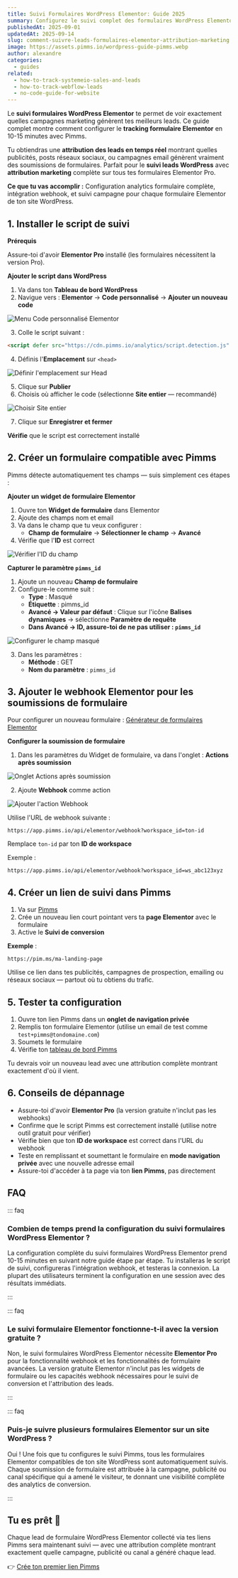```yaml
---
title: Suivi Formulaires WordPress Elementor: Guide 2025
summary: Configurez le suivi complet des formulaires WordPress Elementor en minutes. Suivez chaque lead avec attribution. Guide étape par étape avec captures montrant quelles campagnes génèrent des conversions.
publishedAt: 2025-09-01
updatedAt: 2025-09-14
slug: comment-suivre-leads-formulaires-elementor-attribution-marketing
image: https://assets.pimms.io/wordpress-guide-pimms.webp
author: alexandre
categories:
  - guides
related:
  - how-to-track-systemeio-sales-and-leads
  - how-to-track-webflow-leads
  - no-code-guide-for-website
---
```


Le **suivi formulaires WordPress Elementor** te permet de voir exactement quelles campagnes marketing génèrent tes meilleurs leads. Ce guide complet montre comment configurer le **tracking formulaire Elementor** en 10-15 minutes avec Pimms.

Tu obtiendras une **attribution des leads en temps réel** montrant quelles publicités, posts réseaux sociaux, ou campagnes email génèrent vraiment des soumissions de formulaires. Parfait pour le **suivi leads WordPress** avec **attribution marketing** complète sur tous tes formulaires Elementor Pro.

**Ce que tu vas accomplir :** Configuration analytics formulaire complète, intégration webhook, et suivi campagne pour chaque formulaire Elementor de ton site WordPress.

## 1. Installer le script de suivi

**Prérequis**

Assure-toi d'avoir **Elementor Pro** installé (les formulaires nécessitent la version Pro).

**Ajouter le script dans WordPress**

1. Va dans ton **Tableau de bord WordPress**
2. Navigue vers : **Elementor** → **Code personnalisé** → **Ajouter un nouveau code**

![Menu Code personnalisé Elementor](https://assets.pimms.io/elementor-custom-code-menu.webp)

3. Colle le script suivant :

```html
<script defer src="https://cdn.pimms.io/analytics/script.detection.js" data-forward-all="true"></script>
```

4. Définis l'**Emplacement** sur `<head>`

![Définir l'emplacement sur Head](https://assets.pimms.io/elementor-set-location-head.webp)

5. Clique sur **Publier**
6. Choisis où afficher le code (sélectionne **Site entier** — recommandé)

![Choisir Site entier](https://assets.pimms.io/elementor-choose-entire-site.webp)

7. Clique sur **Enregistrer et fermer**

**Vérifie** que le script est correctement installé

<LinkCard
  href="/freetools/site-checker"
  title="Vérifie l'installation de ton script"
  description="Utilise notre outil gratuit pour vérifier automatiquement que le script d'analyse Pimms est correctement installé sur ton site web."
/>

## 2. Créer un formulaire compatible avec Pimms

Pimms détecte automatiquement tes champs — suis simplement ces étapes :

**Ajouter un widget de formulaire Elementor**

1. Ouvre ton **Widget de formulaire** dans Elementor
2. Ajoute des champs nom et email 
3. Va dans le champ que tu veux configurer :
   - **Champ de formulaire** → **Sélectionner le champ** → **Avancé**
4. Vérifie que l'**ID** est correct

![Vérifier l'ID du champ](https://assets.pimms.io/elementor-check-field-id.webp)

**Capturer le paramètre `pimms_id`**

1. Ajoute un nouveau **Champ de formulaire**
2. Configure-le comme suit :
   - **Type** : Masqué
   - **Étiquette** : pimms_id
   - **Avancé → Valeur par défaut** : Clique sur l'icône **Balises dynamiques** → sélectionne **Paramètre de requête**
   - **Dans Avancé → ID, assure-toi de ne pas utiliser : `pimms_id`**

![Configurer le champ masqué](https://assets.pimms.io/elementor-configure-hidden-field.webp?v=2)

3. Dans les paramètres :
   - **Méthode** : GET
   - **Nom du paramètre** : `pimms_id`

## 3. Ajouter le webhook Elementor pour les soumissions de formulaire

Pour configurer un nouveau formulaire : [Générateur de formulaires Elementor](https://elementor.com/pages/form-builder/)

**Configurer la soumission de formulaire**

1. Dans les paramètres du Widget de formulaire, va dans l'onglet : **Actions après soumission**

![Onglet Actions après soumission](https://assets.pimms.io/elementor-actions-after-submit.webp)

2. Ajoute **Webhook** comme action

![Ajouter l'action Webhook](https://assets.pimms.io/elementor-add-webhook-action.webp)

Utilise l'URL de webhook suivante :

```
https://app.pimms.io/api/elementor/webhook?workspace_id=ton-id
```

Remplace `ton-id` par ton **ID de workspace**

Exemple :  

```
https://app.pimms.io/api/elementor/webhook?workspace_id=ws_abc123xyz
```

## 4. Créer un lien de suivi dans Pimms

1. Va sur [Pimms](https://app.pimms.io)
2. Crée un nouveau lien court pointant vers ta **page Elementor** avec le formulaire
3. Active le **Suivi de conversion**

**Exemple** :  
```
https://pim.ms/ma-landing-page
```

Utilise ce lien dans tes publicités, campagnes de prospection, emailing ou réseaux sociaux — partout où tu obtiens du trafic.

## 5. Tester ta configuration

1. Ouvre ton lien Pimms dans un **onglet de navigation privée**
2. Remplis ton formulaire Elementor (utilise un email de test comme `test+pimms@tondomaine.com`)
3. Soumets le formulaire
4. Vérifie ton [tableau de bord Pimms](https://app.pimms.io)

Tu devrais voir un nouveau lead avec une attribution complète montrant exactement d'où il vient.

## 6. Conseils de dépannage

- Assure-toi d'avoir **Elementor Pro** (la version gratuite n'inclut pas les webhooks)
- Confirme que le script Pimms est correctement installé (utilise notre outil gratuit pour vérifier)
- Vérifie bien que ton **ID de workspace** est correct dans l'URL du webhook
- Teste en remplissant et soumettant le formulaire en **mode navigation privée** avec une nouvelle adresse email
- Assure-toi d'accéder à ta page via ton **lien Pimms**, pas directement

## FAQ

::: faq

### Combien de temps prend la configuration du suivi formulaires WordPress Elementor ?

La configuration complète du suivi formulaires WordPress Elementor prend 10-15 minutes en suivant notre guide étape par étape. Tu installeras le script de suivi, configureras l'intégration webhook, et testeras la connexion. La plupart des utilisateurs terminent la configuration en une session avec des résultats immédiats.

:::

::: faq

### Le suivi formulaire Elementor fonctionne-t-il avec la version gratuite ?

Non, le suivi formulaires WordPress Elementor nécessite **Elementor Pro** pour la fonctionnalité webhook et les fonctionnalités de formulaire avancées. La version gratuite Elementor n'inclut pas les widgets de formulaire ou les capacités webhook nécessaires pour le suivi de conversion et l'attribution des leads.

:::

::: faq

### Puis-je suivre plusieurs formulaires Elementor sur un site WordPress ?

Oui ! Une fois que tu configures le suivi Pimms, tous les formulaires Elementor compatibles de ton site WordPress sont automatiquement suivis. Chaque soumission de formulaire est attribuée à la campagne, publicité ou canal spécifique qui a amené le visiteur, te donnant une visibilité complète des analytics de conversion.

:::

## Tu es prêt 🎉

Chaque lead de formulaire WordPress Elementor collecté via tes liens Pimms sera maintenant suivi — avec une attribution complète montrant exactement quelle campagne, publicité ou canal a généré chaque lead.

👉 [Crée ton premier lien Pimms](https://pimms.io)

<CallToAction />
